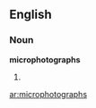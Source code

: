 ==English==

===Noun===
'''microphotographs'''

# {{plural of|[[microphotograph]]}}

{{anagrams:en/acghhimooopprrst}}
[[ar:microphotographs]]